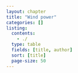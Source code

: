 ```yaml
---
layout: chapter
title: "Wind power"
categories: []
listing:
  contents: 
    - ./
  type: table
  fields: [title, author]
  sort: [title]
  page-size: 50
--- 
```

